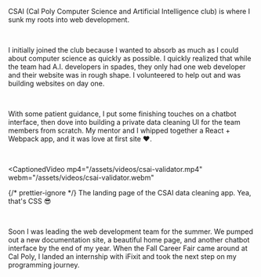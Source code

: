 
CSAI (Cal Poly Computer Science and Artificial Intelligence club) is where I
sunk my roots into web development.

<br />

I initially joined the club because I wanted to absorb as much as I could about
computer science as quickly as possible. I quickly realized that while the team
had A.I. developers in spades, they only had one web developer and their <Link href="https://csaicalpoly.com/" target="_blank" textDecoration="underline">website</Link>
was in rough shape. I volunteered to help out and was building websites on day
one.

<br />

With some patient guidance, I put some finishing touches on a chatbot interface,
then dove into building a private data cleaning UI for the team members from
scratch. My mentor and I whipped together a React + Webpack app, and it was love
at first site ❤️.

<br />

<CaptionedVideo
   mp4="/assets/videos/csai-validator.mp4"
   webm="/assets/videos/csai-validator.webm"
>
   {/* prettier-ignore */}
   <CaptionText>The landing page of the
      <Link href="https://reverent-davinci-cfec49.netlify.app/login" target="_blank" textDecoration="underline">CSAI data cleaning app.</Link> Yea, that's CSS 😎</CaptionText>
</CaptionedVideo>

<br />

Soon I was leading the web development team for the summer. We pumped out a new
documentation site, a beautiful home page, and another chatbot interface by the
end of my year. When the Fall Career Fair came around at Cal Poly, I landed an
internship with iFixit and took the next step on my programming journey.
